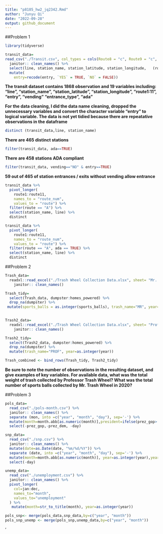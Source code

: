 ```yaml
---
title: "p8105_hw2_jq2342.Rmd"
author: "Junyu Qi"
date: "2022-09-28"
output: github_document
---
```

##Problem 1
```r
library(tidyverse)

transit_data=
read_csv("./Transit.csv", col_types = cols(Route8 = "c", Route9 = "c", Route10 = "c", Route11 = "c")) %>%
  janitor:: clean_names() %>%
  select(line, station_name, station_latitude, station_longitude,   (route1:route11), entry, vending, entrance_type, ada) %>%
  mutate(
    entry=recode(entry, `YES` = TRUE, `NO` = FALSE))  
```
**The transit dataset contains 1868 observation and 19 variables including: "line", "station_name", "station_latitude", "station_longitude", "route1:11",  "entry", "vending"     "entrance_type", "ada"**  

**For the data cleaning, I did the data name cleaning, dropped the unnecessary variables and convert the character variable "entry" to logical variable. The data is not yet tidied because there are repeatative observations in the dataframe**

```r
distinct (transit_data,line, station_name)
```
**There are 465 distinct stations**
```r
filter(transit_data, ada==TRUE)
```
**There are 458 stations ADA compliant**
```r
filter(transit_data, vending=="NO" & entry==TRUE)
```
**59 out of 465 of station entrances / exits without vending allow entrance**
```r
transit_data %>% 
  pivot_longer(
    route1:route11,
    names_to = "route_num",
    values_to = "route") %>% 
  filter(route == "A") %>% 
  select(station_name, line) %>% 
  distinct

transit_data %>% 
  pivot_longer(
    route1:route11,
    names_to = "route_num",
    values_to = "route") %>% 
  filter(route == "A", ada == TRUE) %>% 
  select(station_name, line) %>% 
  distinct
```

##Problem 2
```r
Trash_data=
  readxl::read_excel("./Trash Wheel Collection Data.xlsx", sheet= "Mr. Trash Wheel" ,range="A2:N549") %>%
    janitor:: clean_names() 

Trash_tidy=
  select(Trash_data, dumpster:homes_powered) %>% 
  drop_na(dumpster) %>%
 mutate(sports_balls = as.integer(sports_balls), trash_name="MR", year=as.integer(year))  
  
```

```r
Trash2_data=
  readxl::read_excel("./Trash Wheel Collection Data.xlsx", sheet= "Professor Trash Wheel", range="A2:M97" ) %>%
    janitor:: clean_names()

Trash2_tidy=
  select(Trash2_data, dumpster:homes_powered) %>% 
  drop_na(dumpster) %>%
  mutate(trash_name="PROF", year=as.integer(year))  
```

```r
Trash_combined <- bind_rows(Trash_tidy, Trash2_tidy)
```
**Be sure to note the number of observations in the resulting dataset, and give examples of key variables. For available data, what was the total weight of trash collected by Professor Trash Wheel? What was the total number of sports balls collected by Mr. Trash Wheel in 2020?**


##Problem 3
```r
pols_data=
  read_csv("./pols-month.csv") %>%
  janitor:: clean_names() %>%                              
  separate (mon, into =c("year", "month", "day"), sep='-') %>%
  mutate(month=month.abb[as.numeric(month)],president=ifelse(prez_gop> 0, "republican","democratic")) %>%
  select(-prez_gop,-prez_dem, -day)
```

```r
snp_data=
  read_csv("./snp.csv") %>%
  janitor:: clean_names() %>%  
  mutate(date=as.Date(date, "%m/%d/%Y")) %>%
  separate (date, into =c("year", "month", "day"), sep='-') %>%
  mutate(month=month.abb[as.numeric(month)], year=as.integer(year),year=ifelse(year>15, year+1900, year+2000))%>%
  select(-day)
```

```r
unemp_data=
  read_csv("./unemployment.csv") %>%
  janitor:: clean_names() %>% 
  pivot_longer(
    col=jan:dec,
    names_to="month",
    values_to="unemployment"
  ) %>%
   mutate(month=str_to_title(month), year=as.integer(year))

```

```r
pols_snp<- merge(pols_data,snp_data,by=c("year", "month"))
pols_snp_unemp <- merge(pols_snp,unemp_data,by=c("year", "month"))
```








'






